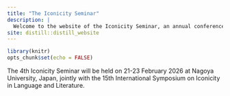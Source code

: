 ```yaml
---
title: "The Iconicity Seminar"
description: |
  Welcome to the website of the Iconicity Seminar, an annual conference dedicated to linguistic iconicity.
site: distill::distill_website
---
```


```r
library(knitr)
opts_chunk$set(echo = FALSE)
```

The 4th Iconicity Seminar will be held on 21-23 February 2026 at Nagoya University, Japan, jointly with the 15th International Symposium on Iconicity in Language and Literature.